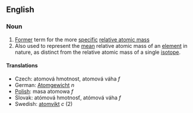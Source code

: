 ==English==
===Noun===
# [[Former]] term for the more [[specific]] [[relative atomic mass]]
# Also used to represent the [[mean]] relative atomic mass of an [[element]] in nature, as distinct from the relative atomic mass of a single [[isotope]].

====Translations====

*Czech:  atomová hmotnost,  atomová váha  ''f''
*German: [[Atomgewicht]] ''n''
*[[Polish]]: masa atomowa ''f''
*Slovak:  atómová hmotnosť,  atómová váha  ''f''
*Swedish: [[atomvikt]] ''c'' (2)